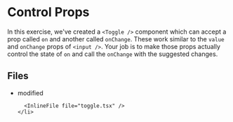 # Control Props

In this exercise, we've created a `<Toggle />` component which can accept a prop
called `on` and another called `onChange`. These work similar to the `value` and
`onChange` props of `<input />`. Your job is to make those props actually
control the state of `on` and call the `onChange` with the suggested changes.

<section id="files" className="not-prose">
  <h2>Files</h2>

  <ul>
    <li data-state="modified">
      <span>modified</span>

      <InlineFile file="toggle.tsx" />
    </li>

  </ul>
</section>

